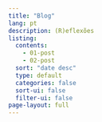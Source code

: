 ```yaml
---
title: "Blog"
lang: pt
description: (R)eflexões
listing:
  contents: 
    - 01-post
    - 02-post
  sort: "date desc"
  type: default
  categories: false
  sort-ui: false
  filter-ui: false
page-layout: full
---
```

